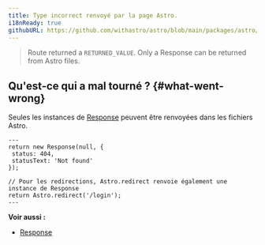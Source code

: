 ```yaml
---
title: Type incorrect renvoyé par la page Astro.
i18nReady: true
githubURL: https://github.com/withastro/astro/blob/main/packages/astro/src/core/errors/errors-data.ts
---
```


> Route returned a `RETURNED_VALUE`. Only a Response can be returned from Astro files.

## Qu'est-ce qui a mal tourné ? \{#what-went-wrong\}
Seules les instances de [Response](https://developer.mozilla.org/fr-FR/docs/Web/API/Response) peuvent être renvoyées dans les fichiers Astro.
```astro title="pages/login.astro"
---
return new Response(null, {
 status: 404,
 statusText: 'Not found'
});

// Pour les redirections, Astro.redirect renvoie également une instance de Response
return Astro.redirect('/login');
---
```

**Voir aussi :**
-  [Response](/fr/guides/server-side-rendering/#response)


